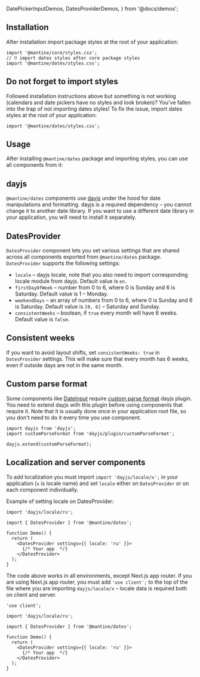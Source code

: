   DatePickerInputDemos,
  DatesProviderDemos,
} from '@docs/demos';


## Installation

<InstallScript packages="@mantine/dates dayjs" />

After installation import package styles at the root of your application:

```tsx
import '@mantine/core/styles.css';
// ‼️ import dates styles after core package styles
import '@mantine/dates/styles.css';
```

## Do not forget to import styles

Followed installation instructions above but something is not working
(calendars and date pickers have no styles and look broken)?
You've fallen into the trap of not importing dates styles!
To fix the issue, import dates styles at the root of your application:

```tsx
import '@mantine/dates/styles.css';
```

## Usage

After installing `@mantine/dates` package and importing styles, you can use all components from it:

<Demo data={DatePickerInputDemos.usage} />

## dayjs

`@mantine/dates` components use [dayjs](https://day.js.org/) under the hood for date manipulations and formatting.
dayjs is a required dependency – you cannot change it to another date library. If you want to use a different
date library in your application, you will need to install it separately.

## DatesProvider

`DatesProvider` component lets you set various settings that are shared across all
components exported from `@mantine/dates` package. `DatesProvider` supports the following settings:

- `locale` – dayjs locale, note that you also need to import corresponding locale module from dayjs. Default value is `en`.
- `firstDayOfWeek` – number from 0 to 6, where 0 is Sunday and 6 is Saturday. Default value is 1 – Monday.
- `weekendDays` – an array of numbers from 0 to 6, where 0 is Sunday and 6 is Saturday. Default value is `[0, 6]` – Saturday and Sunday.
- `consistentWeeks` – boolean, if `true` every month will have 6 weeks. Default value is `false`.

<Demo data={DatesProviderDemos.usage} />

## Consistent weeks

If you want to avoid layout shifts, set `consistentWeeks: true` in `DatesProvider` settings.
This will make sure that every month has 6 weeks, even if outside days are not in the same month.

<Demo data={DatesProviderDemos.consistentWeeks} />

## Custom parse format

Some components like [DateInput](/dates/date-input) require [custom parse format](https://day.js.org/docs/en/plugin/custom-parse-format)
dayjs plugin. You need to extend dayjs with this plugin before using components that require it. Note that
it is usually done once in your application root file, so you don't need to do it every time you use component.

```tsx
import dayjs from 'dayjs';
import customParseFormat from 'dayjs/plugin/customParseFormat';

dayjs.extend(customParseFormat);
```

## Localization and server components

To add localization you must import `import 'dayjs/locale/x';` in your application (`x` is locale name)
and set `locale` either on `DatesProvider` or on each component individually.

Example of setting locale on DatesProvider:

```tsx
import 'dayjs/locale/ru';

import { DatesProvider } from '@mantine/dates';

function Demo() {
  return (
    <DatesProvider settings={{ locale: 'ru' }}>
      {/* Your app  */}
    </DatesProvider>
  );
}
```

The code above works in all environments, except Next.js app router.
If you are using Next.js app router, you must add `'use client';` to the
top of the file where you are importing `dayjs/locale/x` – locale data
is required both on client and server.

```tsx
'use client';

import 'dayjs/locale/ru';

import { DatesProvider } from '@mantine/dates';

function Demo() {
  return (
    <DatesProvider settings={{ locale: 'ru' }}>
      {/* Your app  */}
    </DatesProvider>
  );
}
```
